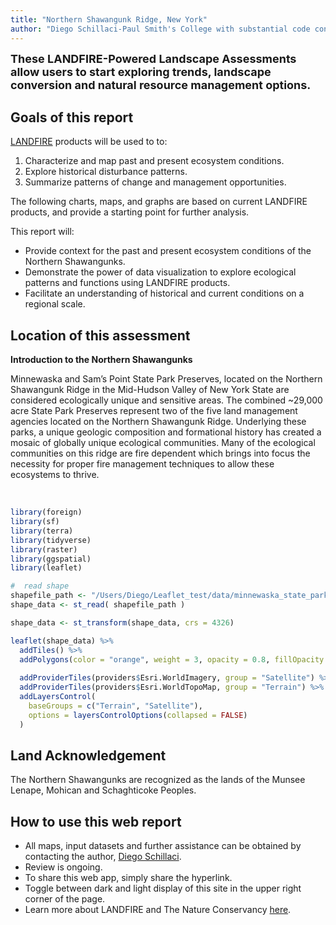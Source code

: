 ```yaml
---
title: "Northern Shawangunk Ridge, New York"
author: "Diego Schillaci-Paul Smith's College with substantial code contributions from Randy Swaty & Myles Walimaa"
---
```


<font size="4"> 
**These LANDFIRE-Powered Landscape Assessments allow users to start exploring trends, landscape conversion and natural resource management options. **

</font> 


## Goals of this report

[LANDFIRE](https://landfire.gov/){target="blank"} products will be used to to:

1. Characterize and map past and present ecosystem conditions.
2. Explore historical disturbance patterns.
3. Summarize patterns of change and management opportunities.


The following charts, maps, and graphs are based on current LANDFIRE products, and provide a starting point for further analysis.


This report will:

* Provide context for the past and present ecosystem conditions of the Northern Shawangunks.
* Demonstrate the power of data visualization to explore ecological patterns and functions using LANDFIRE products.
* Facilitate an understanding of historical and current conditions on a regional scale.



## Location of this assessment

**Introduction to the Northern Shawangunks**


Minnewaska and Sam's Point State Park Preserves, located on the Northern Shawangunk Ridge in the Mid-Hudson Valley of New York State are considered ecologically unique and sensitive areas. The combined ~29,000 acre State Park Preserves represent two of the five land management agencies located on the Northern Shawangunk Ridge. Underlying these parks, a unique geologic composition and formational history has created a mosaic of globally unique ecological communities. Many of the ecological communities on this ridge are fire dependent which brings into focus the necessity for proper fire management techniques to allow these ecosystems to thrive.



<br>

```r

library(foreign)
library(sf)
library(terra)
library(tidyverse)
library(raster)
library(ggspatial)
library(leaflet)


```


```r
#  read shape
shapefile_path <- "/Users/Diego/Leaflet_test/data/minnewaska_state_park.shp"
shape_data <- st_read( shapefile_path )

shape_data <- st_transform(shape_data, crs = 4326)
```

```r
leaflet(shape_data) %>%
  addTiles() %>% 
  addPolygons(color = "orange", weight = 3, opacity = 0.8, fillOpacity = 0.2) %>%
 
  addProviderTiles(providers$Esri.WorldImagery, group = "Satellite") %>%
  addProviderTiles(providers$Esri.WorldTopoMap, group = "Terrain") %>%
  addLayersControl(
    baseGroups = c("Terrain", "Satellite"),
    options = layersControlOptions(collapsed = FALSE)
  )


```


## Land Acknowledgement
The Northern Shawangunks are recognized as the lands of the Munsee Lenape, Mohican and Schaghticoke Peoples.


## How to use this web report

* All maps, input datasets and further assistance can be obtained by contacting the author, [Diego Schillaci](mailto:dschillaci@paulsmiths.edu){target="blank"}.
* Review is ongoing.
* To share this web app, simply share the hyperlink.
* Toggle between dark and light display of this site in the upper right corner of the page.
* Learn more about LANDFIRE and The Nature Conservancy [here](about.qmd){target="blank}. 
